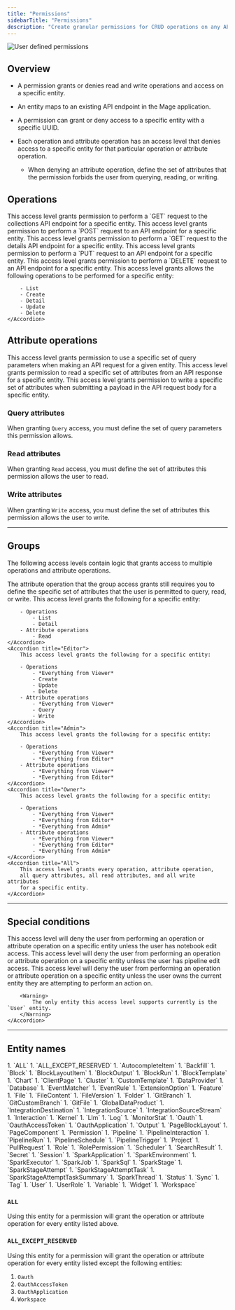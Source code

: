 ```yaml
---
title: "Permissions"
sidebarTitle: "Permissions"
description: "Create granular permissions for CRUD operations on any API endpoint."
---
```


<Frame>
    <img
        alt="User defined permissions"
        src="https://media.tenor.com/NFeV9svhtREAAAAC/community-ken-jeong.gif"
    />
</Frame>

## Overview

- A permission grants or denies read and write operations and access on a specific entity.
- An entity maps to an existing API endpoint in the Mage application.
- A permission can grant or deny access to a specific entity with a specific UUID.
- Each operation and attribute operation has an access level that denies access
    to a specific entity for that particular operation or attribute operation.

    - When denying an attribute operation,
        define the set of attributes that the permission forbids the user from
        querying, reading, or writing.

## Operations

<AccordionGroup>
    <Accordion title="List">
        This access level grants permission to perform a `GET` request
        to the collections API endpoint for a specific entity.
    </Accordion>
    <Accordion title="Create">
        This access level grants permission to perform a `POST` request
        to an API endpoint for a specific entity.
    </Accordion>
    <Accordion title="Detail">
        This access level grants permission to perform a `GET` request
        to the details API endpoint for a specific entity.
    </Accordion>
    <Accordion title="Update">
        This access level grants permission to perform a `PUT` request
        to an API endpoint for a specific entity.
    </Accordion>
    <Accordion title="Delete">
        This access level grants permission to perform a `DELETE` request
        to an API endpoint for a specific entity.
    </Accordion>
    <Accordion title="All operations">
        This access level grants allows the following operations to be
        performed for a specific entity:

        - List
        - Create
        - Detail
        - Update
        - Delete
    </Accordion>
</AccordionGroup>

## Attribute operations

<AccordionGroup>
    <Accordion title="Query">
        This access level grants permission to use a specific set of query parameters
        when making an API request for a given entity.
    </Accordion>
    <Accordion title="Read">
        This access level grants permission to read a specific set of attributes
        from an API response for a specific entity.
    </Accordion>
    <Accordion title="Write">
        This access level grants permission to write a specific set of attributes
        when submitting a payload in the API request body for a specific entity.
    </Accordion>
</AccordionGroup>

### Query attributes

When granting `Query` access, you must define the set of query parameters this permission allows.

### Read attributes

When granting `Read` access, you must define the set of attributes this permission
allows the user to read.

### Write attributes

When granting `Write` access, you must define the set of attributes this permission
allows the user to write.

---

## Groups

The following access levels contain logic that grants access to multiple operations
and attribute operations.

<Note>
    The attribute operation that the group access grants still requires you
    to define the specific set of attributes that the user is permitted to
    query, read, or write.
</Note>

<AccordionGroup>
    <Accordion title="Viewer">
        This access level grants the following for a specific entity:

        - Operations
            - List
            - Detail
        - Attribute operations
            - Read
    </Accordion>
    <Accordion title="Editor">
        This access level grants the following for a specific entity:

        - Operations
            - *Everything from Viewer*
            - Create
            - Update
            - Delete
        - Attribute operations
            - *Everything from Viewer*
            - Query
            - Write
    </Accordion>
    <Accordion title="Admin">
        This access level grants the following for a specific entity:

        - Operations
            - *Everything from Viewer*
            - *Everything from Editor*
        - Attribute operations
            - *Everything from Viewer*
            - *Everything from Editor*
    </Accordion>
    <Accordion title="Owner">
        This access level grants the following for a specific entity:

        - Operations
            - *Everything from Viewer*
            - *Everything from Editor*
            - *Everything from Admin*
        - Attribute operations
            - *Everything from Viewer*
            - *Everything from Editor*
            - *Everything from Admin*
    </Accordion>
    <Accordion title="All">
        This access level grants every operation, attribute operation,
        all query attributes, all read attributes, and all write attributes
        for a specific entity.
    </Accordion>
</AccordionGroup>

---

## Special conditions

<AccordionGroup>
    <Accordion title="Disable unless user has notebook edit access">
        This access level will deny the user from performing an operation or attribute operation
        on a specific entity
        unless the user has notebook edit access.
    </Accordion>
    <Accordion title="Disable unless user has pipeline edit access">
        This access level will deny the user from performing an operation or attribute operation
        on a specific entity
        unless the user has pipeline edit access.
    </Accordion>
    <Accordion title="Disable unless user owns the current entity">
        This access level will deny the user from performing an operation or attribute operation
        on a specific entity
        unless the user owns the current entity they are attempting to perform an action on.

        <Warning>
            The only entity this access level supports currently is the `User` entity.
        </Warning>
    </Accordion>
</AccordionGroup>

---

## Entity names

<Accordion title="List of available entities">
    1. `ALL`
    1. `ALL_EXCEPT_RESERVED`
    1. `AutocompleteItem`
    1. `Backfill`
    1. `Block`
    1. `BlockLayoutItem`
    1. `BlockOutput`
    1. `BlockRun`
    1. `BlockTemplate`
    1. `Chart`
    1. `ClientPage`
    1. `Cluster`
    1. `CustomTemplate`
    1. `DataProvider`
    1. `Database`
    1. `EventMatcher`
    1. `EventRule`
    1. `ExtensionOption`
    1. `Feature`
    1. `File`
    1. `FileContent`
    1. `FileVersion`
    1. `Folder`
    1. `GitBranch`
    1. `GitCustomBranch`
    1. `GitFile`
    1. `GlobalDataProduct`
    1. `IntegrationDestination`
    1. `IntegrationSource`
    1. `IntegrationSourceStream`
    1. `Interaction`
    1. `Kernel`
    1. `Llm`
    1. `Log`
    1. `MonitorStat`
    1. `Oauth`
    1. `OauthAccessToken`
    1. `OauthApplication`
    1. `Output`
    1. `PageBlockLayout`
    1. `PageComponent`
    1. `Permission`
    1. `Pipeline`
    1. `PipelineInteraction`
    1. `PipelineRun`
    1. `PipelineSchedule`
    1. `PipelineTrigger`
    1. `Project`
    1. `PullRequest`
    1. `Role`
    1. `RolePermission`
    1. `Scheduler`
    1. `SearchResult`
    1. `Secret`
    1. `Session`
    1. `SparkApplication`
    1. `SparkEnvironment`
    1. `SparkExecutor`
    1. `SparkJob`
    1. `SparkSql`
    1. `SparkStage`
    1. `SparkStageAttempt`
    1. `SparkStageAttemptTask`
    1. `SparkStageAttemptTaskSummary`
    1. `SparkThread`
    1. `Status`
    1. `Sync`
    1. `Tag`
    1. `User`
    1. `UserRole`
    1. `Variable`
    1. `Widget`
    1. `Workspace`
</Accordion>

### `ALL`

Using this entity for a permission will grant the operation or attribute operation
for every entity listed above.

### `ALL_EXCEPT_RESERVED`

Using this entity for a permission will grant the operation or attribute operation
for every entity listed except the following entities:

1. `Oauth`
1. `OauthAccessToken`
1. `OauthApplication`
1. `Workspace`

